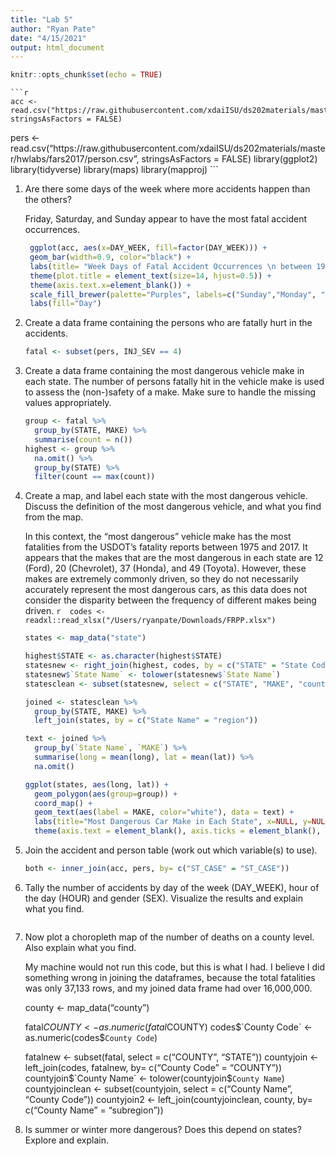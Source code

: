 ```yaml
---
title: "Lab 5"
author: "Ryan Pate"
date: "4/15/2021"
output: html_document
---
```


```r
knitr::opts_chunk$set(echo = TRUE)
```

    ```r
    acc <- read.csv("https://raw.githubusercontent.com/xdaiISU/ds202materials/master/hwlabs/fars2017/accident.csv", stringsAsFactors = FALSE)
pers <- read.csv("https://raw.githubusercontent.com/xdaiISU/ds202materials/master/hwlabs/fars2017/person.csv", stringsAsFactors = FALSE)
    library(ggplot2)
    library(tidyverse)
    library(maps)
    library(mapproj)
    ```
    
1. Are there some days of the week where more accidents happen than the others?

    Friday, Saturday, and Sunday appear to have the most fatal accident occurrences.
  
    ```r
  ggplot(acc, aes(x=DAY_WEEK, fill=factor(DAY_WEEK))) + 
  geom_bar(width=0.9, color="black") + 
  labs(title= "Week Days of Fatal Accident Occurrences \n between 1975 and 2017", x=NULL, y="Accidents Occurred") +
  theme(plot.title = element_text(size=14, hjust=0.5)) +
  theme(axis.text.x=element_blank()) +
  scale_fill_brewer(palette="Purples", labels=c("Sunday","Monday", "Tuesday", "Wednesday", "Thursday", "Friday",        "Saturday")) +
  labs(fill="Day")
    ```
  
2. Create a data frame containing the persons who are fatally hurt in the accidents.

    ```r
    fatal <- subset(pers, INJ_SEV == 4)
    ```
    
3. Create a data frame containing the most dangerous vehicle make in each state. The number of persons fatally hit in the vehicle make is used to assess the (non-)safety of a make. Make sure to handle the missing values appropriately.

    ```r
    group <- fatal %>%
      group_by(STATE, MAKE) %>%
      summarise(count = n())
    highest <- group %>%
      na.omit() %>%
      group_by(STATE) %>%
      filter(count == max(count))
    ```
    
4. Create a map, and label each state with the most dangerous vehicle. Discuss the definition of the most dangerous vehicle, and what you find from the map.

    In this context, the "most dangerous" vehicle make has the most fatalities from the USDOT's fatality reports between 1975 and 2017. It appears that the makes that are the most dangerous in each state are 12 (Ford), 20 (Chevrolet), 37 (Honda), and 49 (Toyota). However, these makes are extremely commonly driven, so they do not necessarily accurately represent the most dangerous cars, as this data does not consider the disparity between the frequency of different makes being driven.
    ```r
    codes <- readxl::read_xlsx("/Users/ryanpate/Downloads/FRPP.xlsx")
    ```
    
    ```r
    states <- map_data("state")
    
    highest$STATE <- as.character(highest$STATE)
    statesnew <- right_join(highest, codes, by = c("STATE" = "State Code"))
    statesnew$`State Name` <- tolower(statesnew$`State Name`)
    statesclean <- subset(statesnew, select = c("STATE", "MAKE", "count", "County Name", "State Name"))
    
    joined <- statesclean %>%
      group_by(STATE, MAKE) %>%
      left_join(states, by = c("State Name" = "region"))
    
    text <- joined %>%
      group_by(`State Name`, `MAKE`) %>%
      summarise(long = mean(long), lat = mean(lat)) %>%
      na.omit()
    
    ggplot(states, aes(long, lat)) +
      geom_polygon(aes(group=group)) +
      coord_map() +
      geom_text(aes(label = MAKE, color="white"), data = text) +
      labs(title="Most Dangerous Car Make in Each State", x=NULL, y=NULL) +
      theme(axis.text = element_blank(), axis.ticks = element_blank(), legend.position = "none")
    ```
    
5. Join the accident and person table (work out which variable(s) to use).

    ```r
    both <- inner_join(acc, pers, by= c("ST_CASE" = "ST_CASE"))
    ```
    
6. Tally the number of accidents by day of the week (DAY_WEEK), hour of the day (HOUR) and gender (SEX). Visualize the results and explain what you find.
  
    ```r
    
    
    ```
    
7. Now plot a choropleth map of the number of deaths on a county level. Also explain what you find.

    My machine would not run this code, but this is what I had. I believe I did something wrong in joining the dataframes, because the total fatalities was only 37,133 rows, and my joined data frame had over 16,000,000.
    
    county <- map_data("county")
    
    fatal$COUNTY <- as.numeric(fatal$COUNTY)
    codes$`County Code` <- as.numeric(codes$`County Code`)
  
    fatalnew <- subset(fatal, select = c("COUNTY", "STATE"))
    countyjoin <- left_join(codes, fatalnew, by= c("County Code" = "COUNTY"))
    countyjoin$`County Name` <- tolower(countyjoin$`County Name`)
    countyjoinclean <- subset(countyjoin, select = c("County Name", "County Code"))
    countyjoin2 <- left_join(countyjoinclean, county, by= c("County Name" = "subregion"))
    

8. Is summer or winter more dangerous? Does this depend on states? Explore and explain.
    
    
    